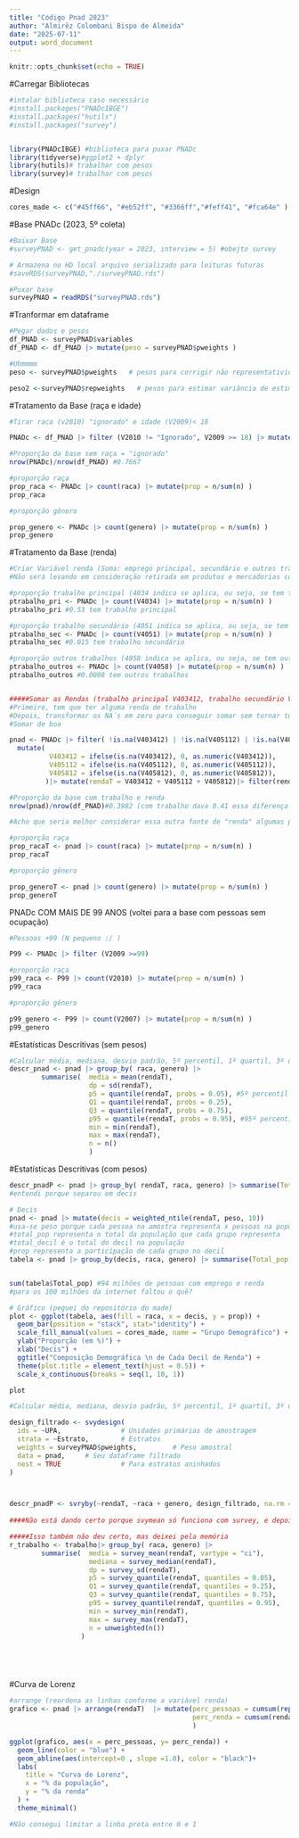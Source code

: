 ```yaml
---
title: "Código Pnad 2023"
author: "Almirêz Colombani Bispo de Almeida"
date: "2025-07-11"
output: word_document
---
```


```r
knitr::opts_chunk$set(echo = TRUE)
```


#Carregar Bibliotecas
```r
#intalar biblioteca caso necessário
#install.packages("PNADcIBGE")
#install.packages("hutils")
#install.packages("survey")


library(PNADcIBGE) #biblioteca para puxar PNADc
library(tidyverse)#ggplot2 + dplyr
library(hutils)# trabalhar com pesos
library(survey)# trabalhar com pesos

```

#Design
```r

cores_made <- c("#45ff66", "#eb52ff", "#3366ff","#feff41", "#fca64e" ) #adicionei o laranja porque estava faltando cor


```

#Base PNADc (2023, 5º coleta)
```r
#Baixar Base
#surveyPNAD <- get_pnadc(year = 2023, interview = 5) #obejto survey

# Armazena no HD local arquivo serializado para leituras futuras
#saveRDS(surveyPNAD,"./surveyPNAD.rds")

#Puxar base
surveyPNAD = readRDS("surveyPNAD.rds")


```

#Tranformar em dataframe
```r
#Pegar dados e pesos
df_PNAD <- surveyPNAD$variables
df_PNAD <- df_PNAD |> mutate(peso = surveyPNAD$pweights ) 

#Uhmmmm
peso <- surveyPNAD$pweights   # pesos para corrigir não representatividade em uma amostra

peso2 <-surveyPNAD$repweights   # pesos para estimar variância de estimativas em amostragens complexas

```


#Tratamento da Base (raça e idade)
```r
#Tirar raca (v2010) "ignorado" e idade (V2009)< 18

PNADc <- df_PNAD |> filter (V2010 != "Ignorado", V2009 >= 18) |> mutate(idade = V2009, raca = V2010, genero = V2007)

#Proporção da base sem raça = "ignorado"
nrow(PNADc)/nrow(df_PNAD) #0.7667

#proporção raça
prop_raca <- PNADc |> count(raca) |> mutate(prop = n/sum(n) )
prop_raca

#proporção gênero

prop_genero <- PNADc |> count(genero) |> mutate(prop = n/sum(n) )
prop_genero
```



#Tratamento da Base (renda)
```r
#Criar Variável renda (Soma: emprego principal, secundário e outros trabalhos)
#Não será levando em consideração retirada em produtos e mercadorias com valor estimado em dinheiro

#proporção trabalho principal (4034 indica se aplica, ou seja, se tem trabalho principal)
ptrabalho_pri <- PNADc |> count(V4034) |> mutate(prop = n/sum(n) )
ptrabalho_pri #0.53 tem trabalho principal

#proporção trabalho secundário (4051 indica se aplica, ou seja, se tem trabalho secundário)
ptrabalho_sec <- PNADc |> count(V4051) |> mutate(prop = n/sum(n) )
ptrabalho_sec #0.015 tem trabalho secundário

#proporção outros trabalhos (4058 indica se aplica, ou seja, se tem outros trabalhos)
ptrabalho_outros <- PNADc |> count(V4058) |> mutate(prop = n/sum(n) )
ptrabalho_outros #0.0008 tem outros trabalhos


#####Somar as Rendas (trabalho principal V403412, trabalho secundário V405112, outros trabalhos V405812)
#Primeiro, tem que ter alguma renda de trabalho
#Depois, transformar os NA´s em zero para conseguir somar sem tornar tudo NA
#Somar de boa

pnad <- PNADc |> filter( !is.na(V403412) | !is.na(V405112) | !is.na(V405812) ) |> 
  mutate(
          V403412 = ifelse(is.na(V403412), 0, as.numeric(V403412)), 
          V405112 = ifelse(is.na(V405112), 0, as.numeric(V405112)),
          V405812 = ifelse(is.na(V405812), 0, as.numeric(V405812)),
         )|> mutate(rendaT = V403412 + V405112 + V405812)|> filter(rendaT>0)

#Proporção da base com trabalho e renda
nrow(pnad)/nrow(df_PNAD)#0.3982 (com trabalho dava 0.41 essa diferença deve se dar pelo pessoal que recebe em produtos ou mercadorias e eu não considerei?)

#Acho que seria melhor considerar essa outra fonte de "renda" algumas pessoas podem ter renda 0 ou muito baixa e na verdade ter uma condição de vida melhor do que quem recebe salário, não?

#proporção raça
prop_racaT <- pnad |> count(raca) |> mutate(prop = n/sum(n) )
prop_racaT

#proporção gênero

prop_generoT <- pnad |> count(genero) |> mutate(prop = n/sum(n) )
prop_generoT

```
PNADc COM MAIS DE 99 ANOS (voltei para a base com pessoas sem ocupação)

```r

#Pessoas +99 (N pequeno :/ )

P99 <- PNADc |> filter (V2009 >=99)

#proporção raça
p99_raca <- P99 |> count(V2010) |> mutate(prop = n/sum(n) )
p99_raca

#proporção gênero

p99_genero <- P99 |> count(V2007) |> mutate(prop = n/sum(n) )
p99_genero


```



#Estatísticas Descritivas (sem pesos)
```r
#Calcular média, mediana, desvio padrão, 5º percentil, 1º quartil, 3º quartil, 95º percentil, mínimo, máximo e número de observações (n) para a renda Total (principal, secundário, outros) - agrupando por raca e genero
descr_pnad <- pnad |> group_by( raca, genero) |> 
        summarise(  media = mean(rendaT),                                                                                        mediana = median(rendaT) , 
                    dp = sd(rendaT),
                    p5 = quantile(rendaT, probs = 0.05), #5º percentil
                    Q1 = quantile(rendaT, probs = 0.25), 
                    Q3 = quantile(rendaT, probs = 0.75), 
                    p95 = quantile(rendaT, probs = 0.95), #95º percentil
                    min = min(rendaT),                   
                    max = max(rendaT),                 
                    n = n() 
                    )

```


#Estatísticas Descritivas (com pesos)
```r

descr_pnadP <- pnad |> group_by( rendaT, raca, genero) |> summarise(Total = sum(peso) )
#entendi porque separou em decis

# Decis
pnad <- pnad |> mutate(decis = weighted_ntile(rendaT, peso, 10))
#usa-se peso porque cada pessoa na amostra representa x pessoas na população
#total_pop representa o total da população que cada grupo representa
#total_decil é o total do decil na população
#prop representa a participação de cada grupo no decil
tabela <- pnad |> group_by(decis, raca, genero) |> summarise(Total_pop = sum(peso)) |> ungroup() |> group_by(decis) |>  mutate(Total_decil = sum(Total_pop))|> ungroup()|>mutate(prop = ((Total_pop/Total_decil)*100))


sum(tabela$Total_pop) #94 milhões de pessoas com emprego e renda
#para os 100 milhões da internet faltou o quê?

# Gráfico (peguei do repositório do made)
plot <- ggplot(tabela, aes(fill = raca, x = decis, y = prop)) + 
  geom_bar(position = "stack", stat="identity") +
  scale_fill_manual(values = cores_made, name = "Grupo Demográfico") +
  ylab("Proporção (em %)") +
  xlab("Decis") +
  ggtitle("Composição Demográfica \n de Cada Decil de Renda") +
  theme(plot.title = element_text(hjust = 0.5)) +
  scale_x_continuous(breaks = seq(1, 10, 1))

plot

#Calcular média, mediana, desvio padrão, 5º percentil, 1º quartil, 3º quartil, 95º percentil, mínimo, máximo e número de observações (n) para a renda Total (principal, secundário, outros) - agrupando por raca e genero

design_filtrado <- svydesign(
  ids = ~UPA,               # Unidades primárias de amostragem
  strata = ~Estrato,        # Estratos
  weights = surveyPNAD$pweights,         # Peso amostral
  data = pnad,     # Seu dataframe filtrado
  nest = TRUE               # Para estratos aninhados
)



descr_pnadP <- svryby(~rendaT, ~raca + genero, design_filtrado, na.rm = TRUE)
                  
####Não está dando certo porque svymean só funciona com survey, e depois porque o surveyPNAD e o pnad são de tamanhos diferentes

#####Isso também não deu certo, mas deixei pela memória
r_trabalho <- trabalho|> group_by( raca, genero) |> 
        summarise(  media = survey_mean(rendaT, vartype = "ci"),
                    mediana = survey_median(rendaT),
                    dp = survey_sd(rendaT),
                    p5 = survey_quantile(rendaT, quantiles = 0.05),
                    Q1 = survey_quantile(rendaT, quantiles = 0.25),
                    Q3 = survey_quantile(rendaT, quantiles = 0.75),
                    p95 = survey_quantile(rendaT, quantiles = 0.95),
                    min = survey_min(rendaT),
                    max = survey_max(rendaT),
                    n = unweighted(n())
                  )






```







#Curva de Lorenz
```r
#arrange (reordena as linhas conforme a variável renda)
grafico <- pnad |> arrange(rendaT)  |> mutate(perc_pessoas = cumsum(rep(1/n(), n())),
                                              perc_renda = cumsum(rendaT)/sum(rendaT) 
                                              )

ggplot(grafico, aes(x = perc_pessoas, y= perc_renda)) +
  geom_line(color = "blue") +
  geom_abline(aes(intercept=0 , slope =1.0), color = "black")+
  labs(
    title = "Curva de Lorenz",
    x = "% da população",
    y = "% da renda"
  ) +
  theme_minimal()

#Não consegui limitar a linha preta entre 0 e 1

```

